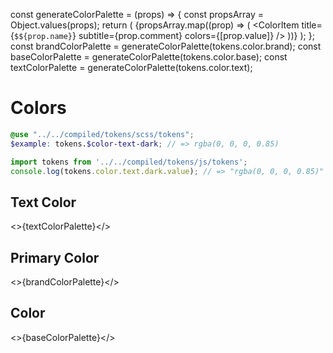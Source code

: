 const generateColorPalette = (props) => {
  const propsArray = Object.values(props);
  return (
    <ColorPalette>
      {propsArray.map((prop) => (
        <ColorItem
          title={`$${prop.name}`}
          subtitle={prop.comment}
          colors={[prop.value]}
        />
      ))}
    </ColorPalette>
  );
};
const brandColorPalette = generateColorPalette(tokens.color.brand);
const baseColorPalette = generateColorPalette(tokens.color.base);
const textColorPalette = generateColorPalette(tokens.color.text);

<Meta title="Design/Tokens/Colors" />

# Colors

```scss
@use "../../compiled/tokens/scss/tokens";
$example: tokens.$color-text-dark; // => rgba(0, 0, 0, 0.85)
```

```javascript
import tokens from '../../compiled/tokens/js/tokens';
console.log(tokens.color.text.dark.value); // => "rgba(0, 0, 0, 0.85)"
```

## Text Color

<>{textColorPalette}</>

## Primary Color

<>{brandColorPalette}</>

## Color

<>{baseColorPalette}</>
